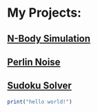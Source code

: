 # My Projects:

## [N-Body Simulation](https://github.com/kipawaa/N-Body)

## [Perlin Noise](https://github.com/kipawaa/Perlin-Noise)

## [Sudoku Solver](https://github.com/kipawaa/Sudoku)

```r
print("hello world!")
```
